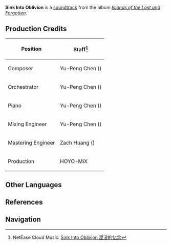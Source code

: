 {{Soundtrack Infobox
|title          =
|image          = Islands of the Lost and Forgotten.png
|album          = Islands of the Lost and Forgotten
|disc           = 2
|number         = 32
|featured       =
|featured2      =
|featured3      =
|featured_disc  =
|featured_disc2 =
|featured_disc3 =
|youtube_id     = VIk4WOKFu0A
|youtube_time   = 1
|spotify_id     = 1dkP6DKmn1cAhveT7kMvXU
|played_in      = Enkanomiya
|during         = [[Enkanomiya]]
|domain         =
|previous       = Pathway to the Hidden Isles
|next           = The Abysmal Region
}}
{{Description|In the abyss of the white night, my homeland slumbers.|[https://twitter.com/GenshinImpact/status/1514815781057404938 Twitter]}}
'''Sink Into Oblivion''' is a [[soundtrack]] from the album ''[[Islands of the Lost and Forgotten]]''.

==Production Credits==
{| class="wikitable" style="text-align:left; height:0.5em"
! Position
! Staff<ref>NetEase Cloud Music: [https://music.163.com/#/song?id=1937114366 Sink Into Oblivion 湮没的忆念]</ref>
|-
! Composer
| Yu-Peng Chen ({{Lang|zh=陈致逸|mini=1}})
|-
! Orchestrator
| Yu-Peng Chen ({{Lang|zh=陈致逸|mini=1}})
|-
! Piano
| Yu-Peng Chen ({{Lang|zh=陈致逸|mini=1}})
|-
! Mixing Engineer
| Yu-Peng Chen ({{Lang|zh=陈致逸|mini=1}})
|-
! Mastering Engineer
| Zach Huang ({{Lang|zh=黄巍|mini=1}})
|-
! Production
| HOYO-MiX
|}
<!--
==Videos==
<gallery hideaddbutton="true" captionalign="center">
</gallery>

==Trivia==
-->
==Other Languages==
{{Other Languages
|default_hidden = 1
|en      = Sink Into Oblivion
|zhs     = 湮没的忆念
|zhs_rm  = Yānmò de Yìniàn
|ja      = 消滅した記憶
|ja_rm   = Shoumetsu Shita Kioku
}}

==References==
{{Reflist}}

==Navigation==
{{Soundtrack Navbox|Islands of the Lost and Forgotten}}